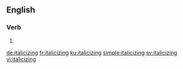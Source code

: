 ==English==

===Verb===
{{head|en|present participle}}

# {{present participle of|italicize|lang=en|nocat=1}}

[[de:italicizing]]
[[fr:italicizing]]
[[ku:italicizing]]
[[simple:italicizing]]
[[sv:italicizing]]
[[vi:italicizing]]